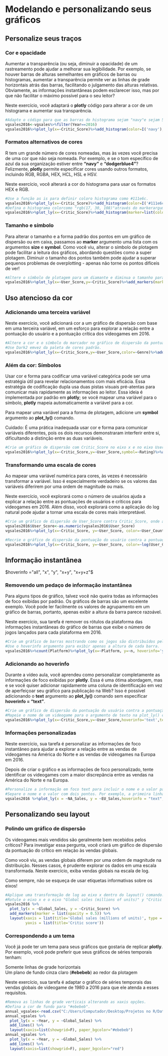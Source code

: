 # Modelando e personalizando seus gráficos  
  
## Personalize seus traços  
  
### Cor e opacidade  
  
Aumentar a transparência (ou seja, diminuir a opacidade) de um rastreamento pode ajudar a melhorar sua legibilidade. Por exemplo, se houver barras de alturas semelhantes em gráficos de barras ou histogramas, aumentar a transparência permite ver as linhas de grade horizontais atrás das barras, facilitando o julgamento das alturas relativas. Obviamente, as informações instantâneas podem esclarecer isso, mas por que não facilitar o máximo possível para o seu leitor?  
  
Neste exercício, você adaptará o **plotly** código para alterar a cor de um histograma e aumentar sua transparência.  
  
```{r}
#Adapte o código para que as barras do histograma sejam "navy"e sejam 50% transparentes.
vgsales2016<-vgsales%>%filter(Year==2016)
vgsales2016%>%plot_ly(x=~Critic_Score)%>%add_histogram(color=I('navy'),opacity = 0.5)%>%layout(title='Histograma com cor navy e 50% de transparência', xaxis=list(title='Notas dos Críticos de Videogame (2016)'))
```
  
### Formatos alternativos de cores  
  
R tem um grande número de cores nomeadas, mas às vezes você precisa de uma cor que não seja nomeada. Por exemplo, e se o tom específico de azul da sua organização estiver entre **"navy"** e **"dodgerblue4"**? Felizmente, **plotly** permite especificar cores usando outros formatos, incluindo RGB, RGBA, HEX, HCL, HSL e HSV.  
  
Neste exercício, você alterará a cor do histograma para usar os formatos HEX e RGB.  
  
```{r}
#Use a função as is para definir coloro histograma como #111e6c.
vgsales2016%>%plot_ly(x=~Critic_Score)%>%add_histogram(color=I('#111e6c'), opacity=1)%>%layout(title='Histograma com cor #111e6c',xaxis=list(title='Notas dos Críticos de Videogame (2016)'))
#Defina o histograma colorcomo "rgb(17, 30, 108)"através do markerargumento.
vgsales2016%>%plot_ly(x=~Critic_Score)%>%add_histogram(marker=list(color="rgb(17, 30, 108)",opacity=1))%>%layout(title='Histograma com cor rgb(17, 30, 108)',xaxis=list(title='Notas dos Críticos de Videogame (2016)'))
```
   
### Tamanho e símbolo  
  
Para alterar o tamanho e a forma padrão dos pontos em um gráfico de dispersão ou em caixa, passamos ao **marker** argumento uma lista com os argumentos **size** e **symbol**. Como você viu, alterar o símbolo de plotagem pode facilitar a leitura dos gráficos, abordando questões como a super plotagem. Diminuir o tamanho dos pontos também pode ajudar a superar pequenos problemas de overplotting - apenas não torne os pontos difíceis de ver!  
  
```{r}
#Altere o símbolo de plotagem para um diamante e diminua o tamanho para 4.
vgsales2016%>%plot_ly(x=~User_Score,y=~Critic_Score)%>%add_markers(marker=list(symbol='diamond',size=4))%>%layout(title='Gráfico de dispersão com marker diamonde tamanho 4',xaxis=list(title='Nota dos Críticos de Videogame'),yaxis=list(title='Notas dos Jogadores de Videogame'))
```
  
## Uso atencioso da cor  
  
### Adicionando uma terceira variável  
  
Neste exercício, você adicionará cor a um gráfico de dispersão com base em uma terceira variável, em um esforço para explorar a relação entre a pontuação do usuário e a pontuação crítica dos videogames em 2016.  
  
```{r}
#Altere a cor e o símbolo do marcador no gráfico de dispersão da pontuação do usuário ( User_Score) contra a pontuação do crítico ( Critic_Score) para representar Genre.
#Use Dark2 emvez da paleta de cores padrão.
vgsales2016%>%plot_ly(x=~Critic_Score,y=~User_Score,color=~Genre)%>%add_markers(colors='Dark2')%>%layout(title='Gráfico de dispersão com paleta de cores Dark2 variando de acordo com Genre',xaxis=list(title='Nota dos Críticos de Videogame'),yaxis=list(title='Notas dos Jogadores de Videogame'))
```
  
### Além da cor: Símbolos  
  
Usar cor e forma para codificar uma variável categórica pode ser uma estratégia útil para revelar relacionamentos com mais eficácia. Essa estratégia de codificação dupla usa duas pistas visuais pré-atentas para comunicar mais rapidamente as informações ao leitor. Essa ideia é implementada por padrão em **plotly**; se você mapear uma variável para o símbolo, **plotly** mapeia automaticamente a variável para a cor.    
   
Para mapear uma variável para a forma de plotagem, adicione um **symbol** argumento ao **plot_ly()** comando.    
  
Cuidado: É uma prática inadequada usar cor e forma para comunicar variáveis diferentes, pois os dois recursos demonstraram interferir entre si, dificultando a distinção entre as duas variáveis.  
  
```{r}
#Crie um gráfico de dispersão com Critic_Score no eixo x e no eixo User_Scorey onde o símbolo de plotagem representa o jogo Rating.
vgsales2016%>%plot_ly(x=~Critic_Score,y=~User_Score,symbol=~Rating)%>%add_markers(colors='Dark2')%>%layout(title='Gráfico de dispersão com symbol variando de acordo com Rating',xaxis=list(title='Nota dos Críticos de Videogame'),yaxis=list(title='Notas dos Jogadores de Videogame'))
```
  
### Transformando uma escala de cores  
  
Ao mapear uma variável numérica para cores, às vezes é necessário transformar a variável. Isso é especialmente verdadeiro se os valores das variáveis diferirem por uma ordem de magnitude ou mais.  
  
Neste exercício, você explorará como o número de usuários ajuda a explicar a relação entre as pontuações de usuários e críticos para videogames em 2016. Além disso, você explorará como a aplicação do log natural pode ajudar a tornar uma escala de cores mais interpretável.  
  
```{r}
#Crie um gráfico de dispersão de User_Score contra Critic_Score, onde a cor representa User_Count.
vgsales2016$User_Score<-as.numeric(vgsales2016$User_Score)
vgsales2016%>%plot_ly(x=~Critic_Score, y=~User_Score, color=~User_Count)%>%add_markers()%>%layout(title='Gráfico de Dispersão onde a cor representa User_Count.',xaxis=list(title='Nota dos Críticos de Videogame'),yaxis=list(title='Número de Usuários'))

#Recrie o gráfico de dispersão da pontuação do usuário contra a pontuação do crítico, mas a cor representa o log natural da contagem de usuários.
vgsales2016%>%plot_ly(x=~Critic_Score, y=~User_Score, color=~log(User_Count))%>%add_markers()%>%layout(title='Gráfico de Dispersão onde a cor representa log(User_Count)',xaxis=list(title='Nota dos Críticos de Videogame'),yaxis=list(title='Número de Usuários'))

```
  
## Informação instantânea  
  
$hoverinfo ="all", "x", "y", "x+y", "x+y+z"$ 
  
  
### Removendo um pedaço de informação instantânea  
  
Para alguns tipos de gráfico, talvez você não queira todas as informações de foco exibidas por padrão. Os gráficos de barras são um excelente exemplo. Você pode ler facilmente os valores de agrupamento em um gráfico de barras, portanto, apenas exibir a altura da barra parece razoável.  
  
Neste exercício, sua tarefa é remover os rótulos da plataforma das informações instantâneas do gráfico de barras que exibe o número de jogos lançados para cada plataforma em 2016.  
  
```{r}
#Crie um gráfico de barras mostrando como os jogos são distribuídos pelas plataformas no vgsales2016 conjunto de dados.
#Use o hoverinfo argumento para exibir apenas a altura de cada barra.
vgsales2016%>%count(Platform)%>%plot_ly(x=~Platform, y=~n, hoverinfo='y')%>%add_bars()%>%layout(title='Gráfico de Barras hoverinfo=y',xaxis=list(title='Plataformas'),yaxis=list(title=''))
```
  
### Adicionando ao hoverinfo  
  
Durante a vídeo aula, você aprendeu como personalizar completamente as informações de foco exibidas por **plotly**. Essa é uma ótima abordagem, mas e se você quiser adicionar rapidamente uma coluna de identificação em vez de aperfeiçoar seu gráfico para publicação na Web? Isso é possível adicionando o **text** argumento ao **plot_ly()** comando sem especificar **hoverinfo = "text"**.  
  
```{r}
#Crie um gráfico de dispersão da pontuação do usuário contra a pontuação crítica dos videogames vendidos em 2016.
#Mapeie o nome de um videogame para o argumento de texto na plot_ly() camada para adicioná-lo às informações de foco.
vgsales2016%>%plot_ly(x=~Critic_Score,y=~User_Score,hoverinfo='text',text=~Name)%>%add_markers()%>%layout(title='Gráfico de dispersão hoverinfo=Name',xaxis=list(title='Nota dos Críticos de Videogame'),yaxis=list(title='Nota dos Usuários de Videogame'))
```
  
### Informações personalizadas  
  
Neste exercício, sua tarefa é personalizar as informações de foco instantâneo para ajudar a explorar a relação entre as vendas de videogames na América do Norte e as vendas de videogames na Europa em 2016.  
  
Depois de criar o gráfico e as informações de foco personalizado, tente identificar os videogames com a maior discrepância entre as vendas na América do Norte e na Europa.  
  
```{r}
#Personalize a informação em foco text para incluir o nome e o valor para cada uma das seguintes variáveis (na ordem especificada): NA_Sales, EU_Sales, e Name.
#Separe o nome e o valor com dois pontos. Por exemplo, a primeira linha deve estar sob a forma: NA_Sales: 41.4. (nome e valor)
vgsales2016 %>%plot_ly(x = ~NA_Sales, y = ~EU_Sales,hoverinfo = "text",text = ~paste("NA_Sales:", NA_Sales,"<br>", "EU_Sales:",EU_Sales, "<br>", "Name:", Name)) %>%add_markers()%>%layout(title='Gráfico de dispersão hoverinfo=text personalizado',xaxis=list(title='Vendas de Videogames na América do Norte'),yaxis=list(title='Vendas de Videogames na Europa'))
```
  
## Personalizando seu layout  
  
### Polindo um gráfico de dispersão   
  
Os videogames mais vendidos são geralmente bem recebidos pelos críticos? Para investigar essa pergunta, você criará um gráfico de dispersão da pontuação do crítico em relação às vendas globais.  
  
Como você viu, as vendas globais diferem por uma ordem de magnitude na distribuição. Nesses casos, é prudente explorar os dados em uma escala transformada. Neste exercício, exiba vendas globais na escala de log.  
  
Como sempre, não se esqueça de usar etiquetas informativas sobre os eixos!  
  
```{r}
#Aplique uma transformação de log ao eixo x dentro do layout() comando.
#Rotule o eixo x e o eixo "Global sales (millions of units)" y "Critic score".
vgsales2016 %>%
  plot_ly(x = ~Global_Sales, y = ~Critic_Score) %>%
  add_markers(marker = list(opacity = 0.5)) %>%
  layout(xaxis = list(title='Global sales (millions of units)', type = "log"),
         yaxis = list(title='Critic score'))
```
  
### Correspondendo a um tema  
  
Você já pode ter um tema para seus gráficos que gostaria de replicar **plotly**. Por exemplo, você pode preferir que seus gráficos de séries temporais tenham:  
  
Somente linhas de grade horizontais  
Um plano de fundo cinza claro (**#ebebeb**) ao redor da plotagem  
  
Neste exercício, sua tarefa é adaptar o gráfico de séries temporais das vendas globais de videogame de 1980 a 2016 para que ele atenda a esses requisitos.  
  
```{r}
#Remova as linhas de grade verticais alterando as xaxis opções.
#Defina a cor de fundo para "#ebebeb".
annual_vgsales<-read.csv("C:/Users/Computador/Desktop/Projetos no R/Datasets/annual_vgsales.csv",sep=';')
annual_vgsales %>%
  plot_ly(x = ~Year, y = ~Global_Sales) %>%
  add_lines() %>%
  layout(xaxis=list(showgrid=F), paper_bgcolor="#ebebeb")
annual_vgsales %>%
  plot_ly(x = ~Year, y = ~Global_Sales) %>%
  add_lines() %>%
  layout(xaxis=list(showgrid=F), paper_bgcolor="red")
```